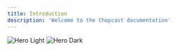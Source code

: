 ```yaml
---
title: Introduction
description: 'Welcome to the Chopcast documentation'
---
```


<img
  className="block dark:hidden"
  src="/images/image.png"
  alt="Hero Light"
/>
<img
  className="hidden dark:block"
  src="/images/image.png"
  alt="Hero Dark"
/>

